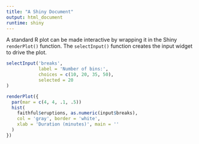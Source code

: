 ---
title: "A Shiny Document"
output: html_document
runtime: shiny
---



A standard R plot can be made interactive by wrapping
it in the Shiny `renderPlot()` function. The `selectInput()`
function creates the input widget to drive the plot.

```{r eruptions, echo=FALSE}
selectInput('breaks', 
            label = 'Number of bins:',
            choices = c(10, 20, 35, 50), 
            selected = 20
)

renderPlot({
  par(mar = c(4, 4, .1, .5))
  hist(
    faithful$eruptions, as.numeric(input$breaks),
    col = 'gray', border = 'white',
    xlab = 'Duration (minutes)', main = ''
  )
})
```


